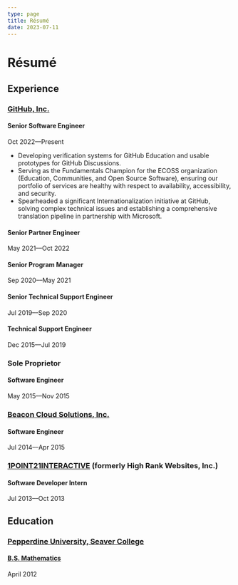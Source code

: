 ```yaml
---
type: page
title: Résumé
date: 2023-07-11
---
```


# Résumé

## Experience

### [GitHub, Inc.](https://github.com/)

#### Senior Software Engineer
Oct 2022––Present

- Developing verification systems for GitHub Education and usable prototypes for GitHub Discussions.
- Serving as the Fundamentals Champion for the ECOSS organization (Education, Communities, and Open Source Software), ensuring our portfolio of services are healthy with respect to availability, accessibility, and security.
- Spearheaded a significant Internationalization initiative at GitHub, solving complex technical issues and establishing a comprehensive translation pipeline in partnership with Microsoft.

#### Senior Partner Engineer
May 2021––Oct 2022

#### Senior Program Manager
Sep 2020––May 2021

#### Senior Technical Support Engineer
Jul 2019––Sep 2020

#### Technical Support Engineer
Dec 2015––Jul 2019

### Sole Proprietor

#### Software Engineer
May 2015––Nov 2015

### [Beacon Cloud Solutions, Inc.](https://www.beaconcloudsolutions.com/)

#### Software Engineer
Jul 2014––Apr 2015

### [1POINT21INTERACTIVE](https://www.1point21interactive.com/) (formerly High Rank Websites, Inc.)

#### Software Developer Intern
Jul 2013––Oct 2013

## Education

### [Pepperdine University, Seaver College](https://seaver.pepperdine.edu/)

#### [B.S. Mathematics](https://seaver.pepperdine.edu/natural-science/undergraduate/mathematics/)
April 2012
